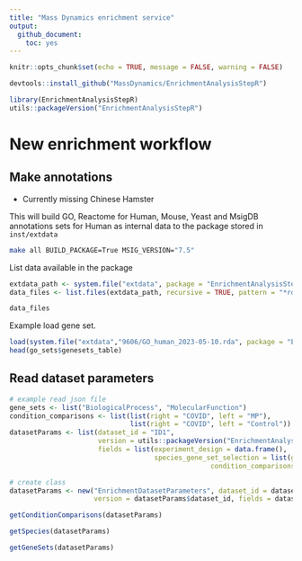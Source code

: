 ```yaml
---
title: "Mass Dynamics enrichment service"
output:
  github_document:
    toc: yes
---
```


```r
knitr::opts_chunk$set(echo = TRUE, message = FALSE, warning = FALSE)
```

```r
devtools::install_github("MassDynamics/EnrichmentAnalysisStepR")
```

```r
library(EnrichmentAnalysisStepR)
utils::packageVersion("EnrichmentAnalysisStepR")
```

# New enrichment workflow

## Make annotations

- Currently missing Chinese Hamster

This will build GO, Reactome for Human, Mouse, Yeast and MsigDB annotations sets for Human as internal data to the package stored in `inst/extdata`  

```bash
make all BUILD_PACKAGE=True MSIG_VERSION="7.5"
```

List data available in the package

```r
extdata_path <- system.file("extdata", package = "EnrichmentAnalysisStepR")
data_files <- list.files(extdata_path, recursive = TRUE, pattern = "*rda")

data_files
```

Example load gene set. 

```r
load(system.file("extdata","9606/GO_human_2023-05-10.rda", package = "EnrichmentAnalysisStepR"))
head(go_sets$genesets_table)
```

## Read dataset parameters

```r
# example read json file
gene_sets <- list("BiologicalProcess", "MolecularFunction")
condition_comparisons <- list(list(right = "COVID", left = "MP"), 
                              list(right = "COVID", left = "Control"))
datasetParams <- list(dataset_id = "ID1", 
                      version = utils::packageVersion("EnrichmentAnalysisStepR"), 
                      fields = list(experiment_design = data.frame(), 
                                    species_gene_set_selection = list(gene_sets=gene_sets, species = "Human"), 
                                                  condition_comparisons = condition_comparisons))
```

```r
# create class 
datasetParams <- new("EnrichmentDatasetParameters", dataset_id = datasetParams$dataset_id,
                     version = datasetParams$dataset_id, fields = datasetParams$fields)

getConditionComparisons(datasetParams)
```

```r
getSpecies(datasetParams)
```

```r
getGeneSets(datasetParams)
```


